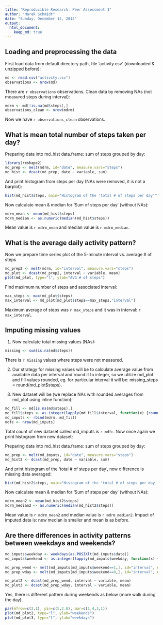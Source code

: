 ```yaml
---
title: "Reproducible Research: Peer Assessment 1"
author: "Marek Schmidt"
date: "Sunday, December 14, 2014"
output: 
  html_document:
    keep_md: true
---
```



## Loading and preprocessing the data

First load data from default directory path, file 'activity.csv' (downloaded & unzipped before):

```r
md <- read.csv("activity.csv")
observations <- nrow(md)
```

There are `r observations` observations. Clean data by removing NAs (not measured steps during interval):

```r
mdrm <- md[!is.na(md$steps),]
observations_clean <- nrow(mdrm)
```

Now we have `r observations_clean` observations.  

## What is mean total number of steps taken per day?

Preparing data into md_hist data.frame: sum of steps grouped by day:

```r
library(reshape2)
md_prep <- melt(mdrm, id="date", measure.vars="steps")
md_hist <- dcast(md_prep, date ~ variable, sum)
```

And print histogram from steps per day (NAs were removed, it is not a barplot):

```r
hist(md_hist$steps, main="Histogram of the 'total # of steps per day'")
```

Now calculate mean & median for 'Sum of steps per day' (without NAs):

```r
mdrm_mean <- mean(md_hist$steps)
mdrm_median <- as.numeric(median(md_hist$steps))
```

Mean value is `r mdrm_mean ` and median value is `r mdrm_median`.

## What is the average daily activity pattern?

Now we prepare time series plot of the 5-minute interval vs. average # of steps

```r
md_prep2 <- melt(mdrm, id="interval", measure.vars="steps")
md_plot <- dcast(md_prep2, interval ~ variable, mean)
plot(md_plot, type="l", ylab="AVG # of steps")
```

Find maximum number of steps and associated interval:

```r
max_steps <- max(md_plot$steps)
max_interval <- md_plot[md_plot$steps==max_steps,"interval"]
```

Maximum average of steps was `r max_steps` and it was in interval: `r max_interval`.

## Imputing missing values

1. Now calculate total missing values (NAs):

```r
missing <- sum(is.na(md$steps))
```

There is `r missing` values where steps were not measured.

2. Our strategy for missing values will be to calculate average value from available data per interval and round it to integer, so we utilize md_plot and fill values rounded, eg. for particular interval it will be: missing_steps = round(md_plot$steps).

3. New dataset will be (we replace NAs with rounded averages from md_plot using inline function):

```r
md_fill <- md[is.na(md$steps),]
md_fill$steps <- as.integer(lapply(md_fill$interval, function(x) {round(md_plot[md_plot$interval == x,"steps"])} ) )
md_imputs <- rbind(mdrm, md_fill)
mdfc <- nrow(md_imputs)
```


Total count of new dataset called md_imputs  is `r mdfc`. Now once again we print histogram from new dataset:

Preparing data into md_hist data.frame: sum of steps grouped by day:

```r
md_prep <- melt(md_imputs, id="date", measure.vars="steps")
md_hist2 <- dcast(md_prep, date ~ variable, sum)
```

And print histogram of the 'total # of steps per day', now difference is missing data averaged:

```r
hist(md_hist2$steps, main="Histogram of the 'total # of steps per day' - imputed")
```

Now calculate mean & median for 'Sum of steps per day' (without NAs):

```r
mdrm_mean2 <- mean(md_hist2$steps)
mdrm_median2 <- as.numeric(median(md_hist2$steps))
```

Mean value is `r mdrm_mean2 ` and median value is `r mdrm_median2`. Impact of imputed data is: new median is smaller and mean is as before.

## Are there differences in activity patterns between weekdays and weekends?

```r
md_imputs$weekday <- weekdays(as.POSIXlt(md_imputs$date))
md_imputs$weekend <- as.integer(lapply(md_imputs$weekday, function(x) {if(x == "Saturday" || x == "Sunday") 1 else 0}))

md_prep_wend <- melt(md_imputs[md_imputs$weekend==1,], id="interval", measure.vars="steps")
md_prep_wday <- melt(md_imputs[md_imputs$weekend==0,], id="interval", measure.vars="steps")

md_plot2 <- dcast(md_prep_wend, interval ~ variable, mean)
md_plot3 <- dcast(md_prep_wday, interval ~ variable, mean)
```

Yes, there is different pattern during weekends as below (more walk during the day).

```r
par(mfrow=c(2,1), pin=c(5,2.8), mar=c(1,4,3,1))
plot(md_plot2, type="l", ylab="weekends")
plot(md_plot3, type="l", ylab="weekdays")
```

